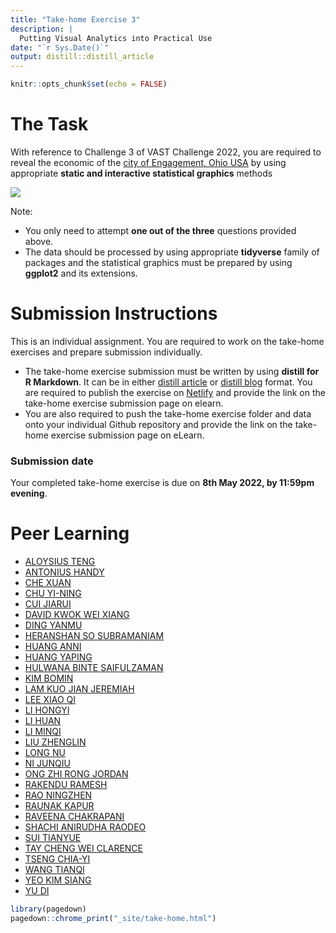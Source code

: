```yaml
---
title: "Take-home Exercise 3"
description: |
  Putting Visual Analytics into Practical Use
date: "`r Sys.Date()`"
output: distill::distill_article
---
```


```r
knitr::opts_chunk$set(echo = FALSE)
```

# The Task

With reference to Challenge 3 of VAST Challenge 2022, you are required to reveal the economic of the [city of Engagement, Ohio USA](https://vast-challenge.github.io/2022/) by using appropriate **static and interactive statistical graphics** methods   

![](img/TH_ex03.jpg)

Note: 

- You only need to attempt **one out of the three** questions provided above.
- The data should be processed by using appropriate **tidyverse** family of packages and the statistical graphics must be prepared by using **ggplot2** and its extensions.

# Submission Instructions 

This is an individual assignment. You are required to work on the take-home exercises and prepare submission individually. 

- The take-home exercise submission must be written by using **distill for R Markdown**.  It can be in either [distill article](https://distill.pub/guide/) or [distill blog ](https://rstudio.github.io/distill/blog.html) format. You are required to publish the exercise on [Netlify](https://www.netlify.com/) and provide the link on the take-home exercise submission page on elearn. 
- You are also required to push the take-home exercise folder and data onto your individual Github repository and provide the link on the take-home exercise submission page on eLearn.
 
### Submission date 
 
Your completed take-home exercise is due on **8th May 2022, by 11:59pm evening**.

# Peer Learning

- [ALOYSIUS TENG](https://visual-analytics-course.netlify.app/th_ex/th_ex3.html)
- [ANTONIUS HANDY](https://isss608-hhhandy.netlify.app/th_ex/th_ex3.html)
- [CHE XUAN](https://r4dsa4va.netlify.app/th_ex/th_ex3.html)
- [CHU YI-NING](https://yn-isss608.netlify.app/take-home_ex/th_ex3.html)
- [CUI JIARUI](https://jiarui-cui-isss608.netlify.app/th_ex/th_ex03)
- [DAVID KWOK WEI XIANG](https://dkwx1234.netlify.app/th_ex/takehomeex3.html)
- [DING YANMU](https://dingyanmu.netlify.app/th_ex/th_ex3.html)
- [HERANSHAN SO SUBRAMANIAM](https://heranshan-isss608.netlify.app/th_ex/th_ex3.html)
- [HUANG ANNI](https://master--huanganni.netlify.app/th_ex/th_ex3.html)
- [HUANG YAPING](https://data-analytics-2022.netlify.app/th_ex/th_ex3.html)
- [HULWANA BINTE SAIFULZAMAN](https://hulwana-va.netlify.app/th_ex/th_ex3.html)
- [KIM BOMIN](https://bomink.netlify.app/posts/2022-04-25-hw3/index.html)
- [LAM KUO JIAN JEREMIAH](https://jeremiahlam.netlify.app/th_ex/th_ex3.html)
- [LEE XIAO QI](https://tiffanylxq.netlify.app/takehomeex/th_ex3_final)
- [LI HONGYI](https://jessielhy.netlify.app/th_ex/th_ex3.html)
- [LI HUAN](https://katherine-isss608.netlify.app/th_ex/th_ex3.html)
- [LI MINQI](https://isss608-visualization-liminqi.netlify.app/th_ex/th_ex3)
- [LIU ZHENGLIN](https://zhenglinliuvisual.netlify.app/th_ex/th_ex3.html)
- [LONG NU](https://leslielong-da.netlify.app/posts/2022-05-07-takehome3/) 
- [NI JUNQIU](https://isss-608-junqiuni.netlify.app/takehome_ex/takehome_ex03.html)
- [ONG ZHI RONG JORDAN](https://isss608-jordan-va.netlify.app/th_ex3/th_ex3.html)
- [RAKENDU RAMESH](https://rakendu-mitb2021.netlify.app/th_ex/th_ex03.html)
- [RAO NINGZHEN](https://jeanrao.netlify.app/th_ex/th3.html)
- [RAUNAK KAPUR](https://isss608-raunakkapur.netlify.app/th_ex/the3v3)
- [RAVEENA CHAKRAPANI](https://raveenaclr.netlify.app/th_ex/th_ex3.html)
- [SHACHI ANIRUDHA RAODEO]()
- [SUI TIANYUE](https://isss608totallynew.netlify.app/take_home_exercise/ex_3.html)
- [TAY CHENG WEI CLARENCE](https://clarencetay.netlify.app/th_ex/th_ex3.html)
- [TSENG CHIA-YI](https://mitb-va-joycetseng.netlify.app/posts/2022-05-05-takehome3/)
- [WANG TIANQI](https://wtqmitbva.netlify.app/takehome3)
- [YEO KIM SIANG](https://kimsiang-va.netlify.app/takehome_exercise/takehome_exercise_3.html)
- [YU DI](https://yudiva.netlify.app/exe3)

   

```r
library(pagedown)
pagedown::chrome_print("_site/take-home.html")
```



















